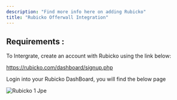 ```yaml
---
description: "Find more info here on adding Rubicko"
title: "Rubicko Offerwall Integration"
---
```


## Requirements :

To Intergrate, create an account with Rubicko using the link below:

https://rubicko.com/dashboard/signup.php

Login into your Rubicko DashBoard, you will find the below page

![Rubicko 1 Jpe](/images/rubicko_1.jpeg)